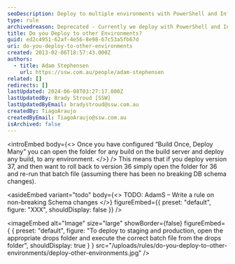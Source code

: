 ```yaml
---
seoDescription: Deploy to multiple environments with PowerShell and Infrastructure-As-Code, including staging and production.
type: rule
archivedreason: Deprecated - Currently we deploy with PowerShell and Infrastructure-As-Code via platforms like GitHub and AzureDevOps.
title: Do you Deploy to other Environments?
guid: ed2c4951-62af-4e56-8e98-67c53a5fb67d
uri: do-you-deploy-to-other-environments
created: 2013-02-06T18:57:43.000Z
authors:
  - title: Adam Stephensen
    url: https://ssw.com.au/people/adam-stephensen
related: []
redirects: []
lastUpdated: 2024-06-08T03:27:17.000Z
lastUpdatedBy: Brady Stroud [SSW]
lastUpdatedByEmail: bradystroud@ssw.com.au
createdBy: TiagoAraujo
createdByEmail: TiagoAraujo@ssw.com.au
isArchived: false
---
```


<introEmbed
  body={<>
Once you have configured “Build Once, Deploy Many” you can open the folder for any build on the build server and deploy any build, to any environment.
  </>}
/>
This means that if you deploy version 37, and then want to roll back to version 36 simply open the folder for 36 and re-run that batch file (assuming there has been no breaking DB schema changes).

<asideEmbed
  variant="todo"
  body={<>
    TODO: AdamS – Write a rule on non-breaking Schema changes
  </>}
  figureEmbed={{
    preset: "default",
    figure: "XXX",
    shouldDisplay: false
  }}
/>


<imageEmbed
  alt="Image"
  size="large"
  showBorder={false}
  figureEmbed={ {
    preset: "default",
    figure: "To deploy to staging and production, open the appropriate drops folder and execute the correct batch file from the drops folder",
    shouldDisplay: true
  } }
  src="/uploads/rules/do-you-deploy-to-other-environments/deploy-other-environments.jpg"
/>
